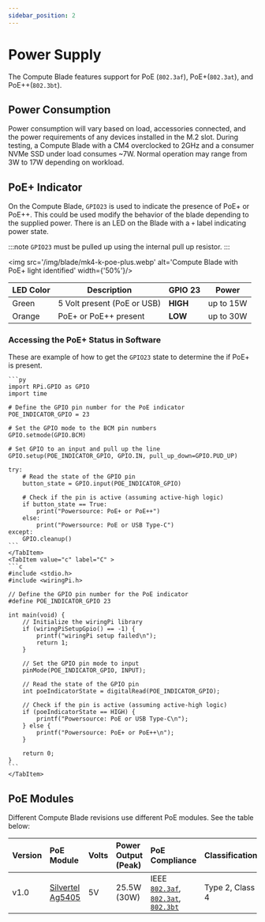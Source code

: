```yaml
---
sidebar_position: 2
---
```



# Power Supply

The Compute Blade features support for PoE (`802.3af`), PoE+(`802.3at`), and PoE++(`802.3bt`).

## Power Consumption

Power consumption will vary based on load, accessories connected, and the power requirements of any devices installed in the M.2 slot.
During testing, a Compute Blade with a CM4 overclocked to 2GHz and a consumer NVMe SSD under load consumes ~7W. Normal operation may range from 3W to 17W depending on workload.

## PoE+ Indicator

On the Compute Blade, `GPIO23` is used to indicate the presence of PoE+ or PoE++. This could be used modify the behavior of the blade depending to the supplied power.
There is an LED on the Blade with a `+` label indicating power state.

:::note
    `GPIO23` must be pulled up using the internal pull up resistor.
:::

<img src='/img/blade/mk4-k-poe-plus.webp' alt='Compute Blade with PoE+ light identified' width={'50%'}/>


| LED Color          | Description                                | GPIO 23  | Power          |
|--------------------|--------------------------------------------|----------|----------------|
| Green              | 5 Volt present (PoE or USB)                | **HIGH** | up to 15W      |
| Orange             | PoE+ or PoE++ present                      | **LOW**  | up to 30W      |

### Accessing the PoE+ Status in Software

These are example of how to get the `GPIO23` state to determine the if PoE+ is present.

<Tabs groupId='code-lang'>
    <TabItem value="python" label="Python" default>

    ```py
    import RPi.GPIO as GPIO
    import time

    # Define the GPIO pin number for the PoE indicator
    POE_INDICATOR_GPIO = 23

    # Set the GPIO mode to the BCM pin numbers
    GPIO.setmode(GPIO.BCM)

    # Set GPIO to an input and pull up the line
    GPIO.setup(POE_INDICATOR_GPIO, GPIO.IN, pull_up_down=GPIO.PUD_UP)

    try:
        # Read the state of the GPIO pin
        button_state = GPIO.input(POE_INDICATOR_GPIO)

        # Check if the pin is active (assuming active-high logic)
        if button_state == True:
            print("Powersource: PoE+ or PoE++")
        else:
            print("Powersource: PoE or USB Type-C")
    except:
        GPIO.cleanup()
    ```
    </TabItem>
    <TabItem value="c" label="C" >
    ```c
    #include <stdio.h>
    #include <wiringPi.h>

    // Define the GPIO pin number for the PoE indicator
    #define POE_INDICATOR_GPIO 23

    int main(void) {
        // Initialize the wiringPi library
        if (wiringPiSetupGpio() == -1) {
            printf("wiringPi setup failed\n");
            return 1;
        }

        // Set the GPIO pin mode to input
        pinMode(POE_INDICATOR_GPIO, INPUT);

        // Read the state of the GPIO pin
        int poeIndicatorState = digitalRead(POE_INDICATOR_GPIO);

        // Check if the pin is active (assuming active-high logic)
        if (poeIndicatorState == HIGH) {
            printf("Powersource: PoE or USB Type-C\n");
        } else {
            printf("Powersource: PoE+ or PoE++\n");
        }

        return 0;
    }
    ```
    </TabItem>
</Tabs>

## PoE Modules
Different Compute Blade revisions use different PoE modules. See the table below:

| Version           | PoE Module                                        | Volts | Power Output (Peak) | PoE Compliance                                                                                                                                                                          | Classification               |
| :---------------- | :------------------------------------------------ | :---- | :------------------ | :-------------------------------------------------------------------------------------------------------------------------------------------------------------------------------------- | :--------------------------- |
| v1.0              | [Silvertel Ag5405](https://silvertel.com/ag5400/) | 5V    | 25.5W (30W)         | IEEE [`802.3af`](https://standards.ieee.org/ieee/802.3af/1090/), [`802.3at`](https://standards.ieee.org/ieee/802.3at/4553/), [`802.3bt`](https://standards.ieee.org/ieee/802.3bt/6749/) | Type 2, Class 4              |
